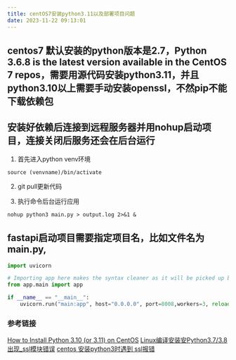 ```yaml
---
title: centOS7安装python3.11以及部署项目问题
date: 2023-11-22 09:13:01
---
```

## centos7 默认安装的python版本是2.7，Python 3.6.8 is the latest version available in the CentOS 7 repos，需要用源代码安装python3.11，并且python3.10以上需要手动安装openssl，不然pip不能下载依赖包

## 安装好依赖后连接到远程服务器并用nohup启动项目，连接关闭后服务还会在后台运行

1. 首先进入python venv环境

```
source (venvname)/bin/activate
```
2. git pull更新代码

3. 执行命令后台运行应用

```
nohup python3 main.py > output.log 2>&1 &
```

## fastapi启动项目需要指定项目名，比如文件名为main.py,
```python
import uvicorn

# Importing app here makes the syntax cleaner as it will be picked up by refactors
from app.main import app

if __name__ == "__main__":
    uvicorn.run("main:app", host="0.0.0.0", port=8008,workers=3, reload=True)
```

### 参考链接
[How to Install Python 3.10 (or 3.11) on CentOS](https://linuxstans.com/how-to-install-python-centos/)
[Linux编译安装安Python3.7/3.8出现_ssl模块错误](https://www.cnblogs.com/yuxiuyan/p/13591854.html)
[centos 安装python3时遇到 ssl报错](https://www.cnblogs.com/presleyren/p/13931911.html)